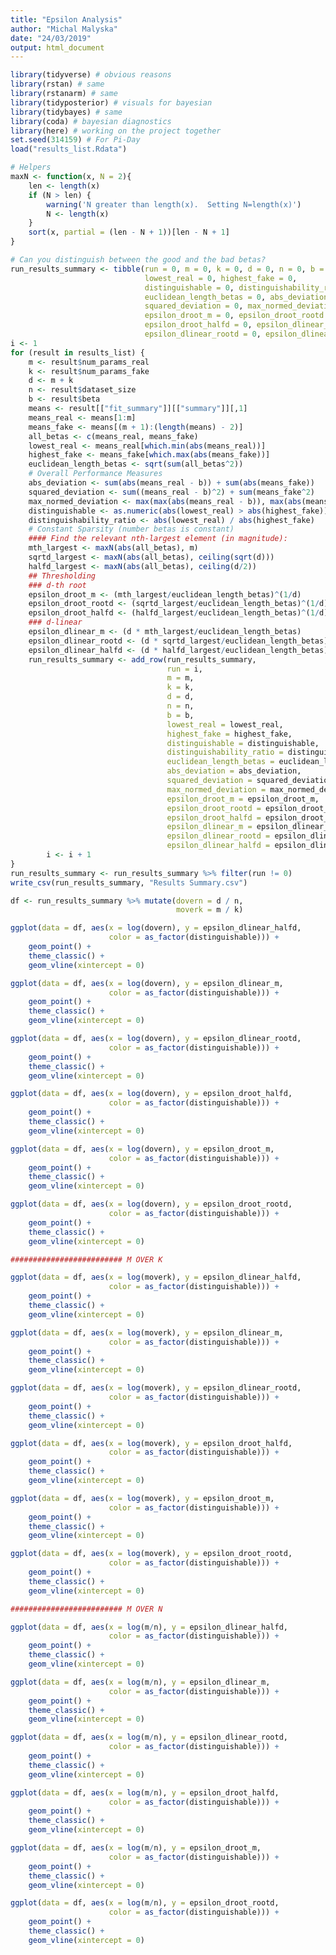 ```yaml
---
title: "Epsilon Analysis"
author: "Michal Malyska"
date: "24/03/2019"
output: html_document
---
```

```r
library(tidyverse) # obvious reasons
library(rstan) # same
library(rstanarm) # same
library(tidyposterior) # visuals for bayesian
library(tidybayes) # same 
library(coda) # bayesian diagnostics
library(here) # working on the project together
set.seed(314159) # For Pi-Day
load("results_list.Rdata")

# Helpers
maxN <- function(x, N = 2){
    len <- length(x)
    if (N > len) {
        warning('N greater than length(x).  Setting N=length(x)')
        N <- length(x)
    }
    sort(x, partial = (len - N + 1))[len - N + 1]
}
```


```r
# Can you distinguish between the good and the bad betas?
run_results_summary <- tibble(run = 0, m = 0, k = 0, d = 0, n = 0, b = 0,
							  lowest_real = 0, highest_fake = 0,
							  distinguishable = 0, distinguishability_ratio = 0,
							  euclidean_length_betas = 0, abs_deviation = 0,
							  squared_deviation = 0, max_normed_deviation = 0,
							  epsilon_droot_m = 0, epsilon_droot_rootd = 0,
							  epsilon_droot_halfd = 0, epsilon_dlinear_m = 0,
							  epsilon_dlinear_rootd = 0, epsilon_dlinear_halfd = 0)
i <- 1
for (result in results_list) {
	m <- result$num_params_real
	k <- result$num_params_fake
	d <- m + k
	n <- result$dataset_size
	b <- result$beta
	means <- result[["fit_summary"]][["summary"]][,1]
	means_real <- means[1:m]
	means_fake <- means[(m + 1):(length(means) - 2)]
	all_betas <- c(means_real, means_fake)
	lowest_real <- means_real[which.min(abs(means_real))]
	highest_fake <- means_fake[which.max(abs(means_fake))]
	euclidean_length_betas <- sqrt(sum(all_betas^2))
	# Overall Performance Measures
	abs_deviation <- sum(abs(means_real - b)) + sum(abs(means_fake))
	squared_deviation <- sum((means_real - b)^2) + sum(means_fake^2)
	max_normed_deviation <- max(max(abs(means_real - b)), max(abs(means_fake)))
	distinguishable <- as.numeric(abs(lowest_real) > abs(highest_fake))
	distinguishability_ratio <- abs(lowest_real) / abs(highest_fake)
	# Constant Sparsity (number betas is constant)
	#### Find the relevant nth-largest element (in magnitude):
	mth_largest <- maxN(abs(all_betas), m)
	sqrtd_largest <- maxN(abs(all_betas), ceiling(sqrt(d)))
	halfd_largest <- maxN(abs(all_betas), ceiling(d/2))
	## Thresholding
	### d-th root
	epsilon_droot_m <- (mth_largest/euclidean_length_betas)^(1/d)
	epsilon_droot_rootd <- (sqrtd_largest/euclidean_length_betas)^(1/d)
	epsilon_droot_halfd <- (halfd_largest/euclidean_length_betas)^(1/d)
	### d-linear
	epsilon_dlinear_m <- (d * mth_largest/euclidean_length_betas)
	epsilon_dlinear_rootd <- (d * sqrtd_largest/euclidean_length_betas)
	epsilon_dlinear_halfd <- (d * halfd_largest/euclidean_length_betas)
	run_results_summary <- add_row(run_results_summary,
								   run = i,
								   m = m,
								   k = k,
								   d = d,
								   n = n,
								   b = b,
								   lowest_real = lowest_real,
								   highest_fake = highest_fake,
								   distinguishable = distinguishable,
								   distinguishability_ratio = distinguishability_ratio,
								   euclidean_length_betas = euclidean_length_betas,
								   abs_deviation = abs_deviation,
								   squared_deviation = squared_deviation,
								   max_normed_deviation = max_normed_deviation,
								   epsilon_droot_m = epsilon_droot_m,
								   epsilon_droot_rootd = epsilon_droot_rootd,
								   epsilon_droot_halfd = epsilon_droot_halfd,
								   epsilon_dlinear_m = epsilon_dlinear_m,
								   epsilon_dlinear_rootd = epsilon_dlinear_rootd,
								   epsilon_dlinear_halfd = epsilon_dlinear_halfd)
		i <- i + 1
}
run_results_summary <- run_results_summary %>% filter(run != 0)
write_csv(run_results_summary, "Results Summary.csv")
```


```r
df <- run_results_summary %>% mutate(dovern = d / n,
									 moverk = m / k)

ggplot(data = df, aes(x = log(dovern), y = epsilon_dlinear_halfd,
					  color = as_factor(distinguishable))) +
	geom_point() +
	theme_classic() +
	geom_vline(xintercept = 0)

ggplot(data = df, aes(x = log(dovern), y = epsilon_dlinear_m,
					  color = as_factor(distinguishable))) +
	geom_point() +
	theme_classic() +
	geom_vline(xintercept = 0)

ggplot(data = df, aes(x = log(dovern), y = epsilon_dlinear_rootd,
					  color = as_factor(distinguishable))) +
	geom_point() +
	theme_classic() +
	geom_vline(xintercept = 0)

ggplot(data = df, aes(x = log(dovern), y = epsilon_droot_halfd,
					  color = as_factor(distinguishable))) +
	geom_point() +
	theme_classic() +
	geom_vline(xintercept = 0)

ggplot(data = df, aes(x = log(dovern), y = epsilon_droot_m,
					  color = as_factor(distinguishable))) +
	geom_point() +
	theme_classic() +
	geom_vline(xintercept = 0)

ggplot(data = df, aes(x = log(dovern), y = epsilon_droot_rootd,
					  color = as_factor(distinguishable))) +
	geom_point() +
	theme_classic() +
	geom_vline(xintercept = 0)

######################### M OVER K

ggplot(data = df, aes(x = log(moverk), y = epsilon_dlinear_halfd,
					  color = as_factor(distinguishable))) +
	geom_point() +
	theme_classic() +
	geom_vline(xintercept = 0)

ggplot(data = df, aes(x = log(moverk), y = epsilon_dlinear_m,
					  color = as_factor(distinguishable))) +
	geom_point() +
	theme_classic() +
	geom_vline(xintercept = 0)

ggplot(data = df, aes(x = log(moverk), y = epsilon_dlinear_rootd,
					  color = as_factor(distinguishable))) +
	geom_point() +
	theme_classic() +
	geom_vline(xintercept = 0)

ggplot(data = df, aes(x = log(moverk), y = epsilon_droot_halfd,
					  color = as_factor(distinguishable))) +
	geom_point() +
	theme_classic() +
	geom_vline(xintercept = 0)

ggplot(data = df, aes(x = log(moverk), y = epsilon_droot_m,
					  color = as_factor(distinguishable))) +
	geom_point() +
	theme_classic() +
	geom_vline(xintercept = 0)

ggplot(data = df, aes(x = log(moverk), y = epsilon_droot_rootd,
					  color = as_factor(distinguishable))) +
	geom_point() +
	theme_classic() +
	geom_vline(xintercept = 0)

######################### M OVER N

ggplot(data = df, aes(x = log(m/n), y = epsilon_dlinear_halfd,
					  color = as_factor(distinguishable))) +
	geom_point() +
	theme_classic() +
	geom_vline(xintercept = 0)

ggplot(data = df, aes(x = log(m/n), y = epsilon_dlinear_m,
					  color = as_factor(distinguishable))) +
	geom_point() +
	theme_classic() +
	geom_vline(xintercept = 0)

ggplot(data = df, aes(x = log(m/n), y = epsilon_dlinear_rootd,
					  color = as_factor(distinguishable))) +
	geom_point() +
	theme_classic() +
	geom_vline(xintercept = 0)

ggplot(data = df, aes(x = log(m/n), y = epsilon_droot_halfd,
					  color = as_factor(distinguishable))) +
	geom_point() +
	theme_classic() +
	geom_vline(xintercept = 0)

ggplot(data = df, aes(x = log(m/n), y = epsilon_droot_m,
					  color = as_factor(distinguishable))) +
	geom_point() +
	theme_classic() +
	geom_vline(xintercept = 0)

ggplot(data = df, aes(x = log(m/n), y = epsilon_droot_rootd,
					  color = as_factor(distinguishable))) +
	geom_point() +
	theme_classic() +
	geom_vline(xintercept = 0)

```
